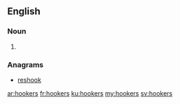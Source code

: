 ==English==

===Noun===
{{head|en|plural}}

# {{plural of|hooker|lang=en|nocat=1}}

===Anagrams===
* [[reshook#English|reshook]]

[[ar:hookers]]
[[fr:hookers]]
[[ku:hookers]]
[[my:hookers]]
[[sv:hookers]]